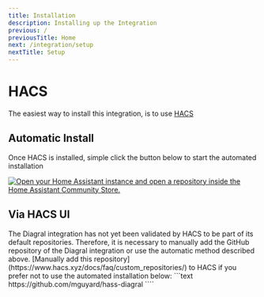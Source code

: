 ```yaml
---
title: Installation
description: Installing up the Integration
previous: /
previousTitle: Home
next: /integration/setup
nextTitle: Setup
---
```


# HACS

The easiest way to install this integration, is to use [HACS](https://www.hacs.xyz/)

## Automatic Install
Once HACS is installed, simple click the button below to start the automated installation

[![Open your Home Assistant instance and open a repository inside the Home Assistant Community Store.](https://my.home-assistant.io/badges/hacs_repository.svg)](https://my.home-assistant.io/redirect/hacs_repository/?owner=mguyard&repository=hass-diagral&category=Integration)

## Via HACS UI

<!-- `Diagral` is a default repository within HACS.  If you do not wish to use the automatic install, you can search for `Diagral` within the HACS interface -->

<Info>
  The Diagral integration has not yet been validated by HACS to be part of its default repositories.
  Therefore, it is necessary to manually add the GitHub repository of the Diagral integration or use the automatic method described above.
</Info>

<Card title="Integration Repository" icon="cog">
  [Manually add this repository](https://www.hacs.xyz/docs/faq/custom_repositories/) to HACS if you prefer not to use the automated installation below:
    ```text
    https://github.com/mguyard/hass-diagral
    ````
</Card>